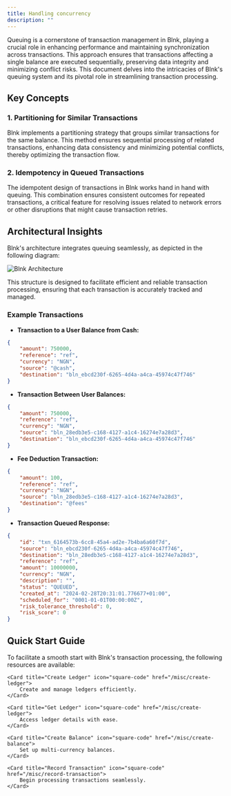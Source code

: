 ```yaml
---
title: Handling concurrency
description: ""
---
```


Queuing is a cornerstone of transaction management in Blnk, playing a crucial role in enhancing performance and maintaining synchronization across transactions. This approach ensures that transactions affecting a single balance are executed sequentially, preserving data integrity and minimizing conflict risks. This document delves into the intricacies of Blnk's queuing system and its pivotal role in streamlining transaction processing.

## Key Concepts

### 1. **Partitioning for Similar Transactions**
Blnk implements a partitioning strategy that groups similar transactions for the same balance. This method ensures sequential processing of related transactions, enhancing data consistency and minimizing potential conflicts, thereby optimizing the transaction flow.

### 2. **Idempotency in Queued Transactions**
The idempotent design of transactions in Blnk works hand in hand with queuing. This combination ensures consistent outcomes for repeated transactions, a critical feature for resolving issues related to network errors or other disruptions that might cause transaction retries.

## Architectural Insights

Blnk's architecture integrates queuing seamlessly, as depicted in the following diagram:

![Blnk Architecture](https://res.cloudinary.com/dp8bwjdvg/image/upload/v1697446181/lopw0lqnqwsyo5nul79z.png)

This structure is designed to facilitate efficient and reliable transaction processing, ensuring that each transaction is accurately tracked and managed.



### Example Transactions

- **Transaction to a User Balance from Cash:**

```json
{
    "amount": 750000,
    "reference": "ref",
    "currency": "NGN",
    "source": "@cash",
    "destination": "bln_ebcd230f-6265-4d4a-a4ca-45974c47f746"
}
```

- **Transaction Between User Balances:**

```json
{
    "amount": 750000,
    "reference": "ref",
    "currency": "NGN",
    "source": "bln_28edb3e5-c168-4127-a1c4-16274e7a28d3",
    "destination": "bln_ebcd230f-6265-4d4a-a4ca-45974c47f746"
}
```

- **Fee Deduction Transaction:**

```json
{
    "amount": 100,
    "reference": "ref",
    "currency": "NGN",
    "source": "bln_28edb3e5-c168-4127-a1c4-16274e7a28d3",
    "destination": "@fees"
}
```

- **Transaction Queued Response:**

```json response
{
    "id": "txn_6164573b-6cc8-45a4-ad2e-7b4ba6a60f7d",
    "source": "bln_ebcd230f-6265-4d4a-a4ca-45974c47f746",
    "destination": "bln_28edb3e5-c168-4127-a1c4-16274e7a28d3",
    "reference": "ref",
    "amount": 10000000,
    "currency": "NGN",
    "description": "",
    "status": "QUEUED",
    "created_at": "2024-02-28T20:31:01.776677+01:00",
    "scheduled_for": "0001-01-01T00:00:00Z",
    "risk_tolerance_threshold": 0,
    "risk_score": 0
}
```

## Quick Start Guide

To facilitate a smooth start with Blnk's transaction processing, the following resources are available:

<CardGroup>

    <Card title="Create Ledger" icon="square-code" href="/misc/create-ledger">
        Create and manage ledgers efficiently.
    </Card>

    <Card title="Get Ledger" icon="square-code" href="/misc/create-ledger">
        Access ledger details with ease.
    </Card>

    <Card title="Create Balance" icon="square-code" href="/misc/create-balance">
        Set up multi-currency balances.
    </Card>

    <Card title="Record Transaction" icon="square-code" href="/misc/record-transaction">
        Begin processing transactions seamlessly.
    </Card>

</CardGroup>

